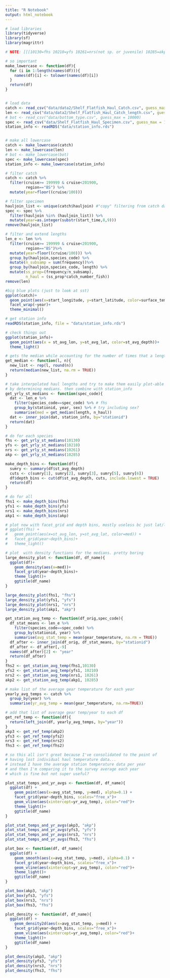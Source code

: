 ```yaml
---
title: "R Notebook"
output: html_notebook
---
```


```r
# load libraries
library(tidyverse)
library(sf)
library(magrittr)

# NOTE: [[[10130=fhs 10210=yfs 10261=nrs(not sp. or juvenile) 10285=akp]]]
```

```r
# so important
make_lowercase <- function(df){
  for (i in 1:length(names(df))){
    names(df)[i] <- tolower(names(df)[i])
  }
  return(df)
}


# load data
catch <- read_csv("data/data2/Shelf_Flatfish_Haul_Catch.csv", guess_max = 10000)
len <- read_csv("data/data2/Shelf_Flatfish_Haul_Catch_length.csv", guess_max = 10000)
# bot <- read_csv("data/bottom_type.csv", guess_max = 10000)
spec <- read_csv("data/Shelf_Flatfish_Haul_Specimen.csv", guess_max = 10000)
station_info <- readRDS("data/station_info.rds")


# make all lowercase
catch <- make_lowercase(catch)
len <- make_lowercase(len)
# bot <- make_lowercase(bot)
spec <- make_lowercase(spec)
station_info <- make_lowercase(station_info)
```

```r
# filter catch
catch <- catch %>%
  filter(cruise>= 199999 & cruise<201900,
         region=="BS") %>%
  mutate(year=floor((cruise/100)))

# filter specimen
hauljoin_list <- unique(catch$hauljoin) #"copy" filtering from catch data
spec <- spec %>%
  filter(hauljoin %in% (hauljoin_list)) %>%
  mutate(year=as.integer(substr(start_time,8,9)))
remove(hauljoin_list)                                   

# filter and extend lengths
len_e <- len %>%
  filter(cruise>= 199999 & cruise<201900,
         region=="BS")%>%
  mutate(year=floor((cruise/100))) %>%
  group_by(hauljoin,species_code) %>%
  mutate(n_subsamp = sum(frequency))%>%
  group_by(hauljoin,species_code, length) %>%
  mutate(ss_prop=(frequency/n_subsamp),
         n_haul = (ss_prop*catch_number_fish))
remove(len)
```


```r
#big blue plots (just to look at sst)
ggplot(catch)+
  geom_point(aes(x=start_longitude, y=start_latitude, color=surface_temperature))+
  facet_wrap(~year)+
  theme_minimal()

# get station info
readRDS(station_info, file = "data/station_info.rds")

# check things out
ggplot(station_info)+
  geom_point(aes(x = st_avg_lon, y=st_avg_lat, color=st_avg_depth))+
  theme_light()
```


```r
# gets the median while accounting for the number of times that a length is repeated per haul
get_median <- function(l, n){
  new_list <- rep(l, round(n))
  return(median(new_list, na.rm = TRUE))
}

# take interpolated haul lengths and try to make them easily plot-able
# by determining medians. then combine with station_info 
get_yrly_st_medians <- function(spec_code){
  dat <- len_e %>%
    filter(species_code==spec_code) %>% # fhs
    group_by(stationid, year, sex) %>% # try including sex?
    summarise(med = get_median(length, n_haul))
  dat <- inner_join(dat, station_info, by="stationid")
  return(dat)
}

# do for each species
fhs <- get_yrly_st_medians(10130)
yfs <- get_yrly_st_medians(10210)
nrs <- get_yrly_st_medians(10261)
akp <- get_yrly_st_medians(10285)
```



```r
make_depth_bins <- function(df){
  sumry <- summary(df$st_avg_depth)
  cuts <- c(sumry[1], sumry[2], sumry[3], sumry[5], sumry[6])
  df$depth_bins <- cut(df$st_avg_depth, cuts, include.lowest = TRUE)
  return(df)
}

# do for all
fhs1 <- make_depth_bins(fhs)
yfs1 <- make_depth_bins(yfs)
nrs1 <- make_depth_bins(nrs)
akp1 <- make_depth_bins(akp) 

# plot now with facet_grid and depth bins, mostly useless bc just lat/lon (/sanity check)
# ggplot(fhs) + 
#   geom_point(aes(x=st_avg_lon, y=st_avg_lat, color=med)) +
#   facet_grid(year~depth_bins)+
#   theme_light()
```



```r
# plot  with density functions for the medians. pretty boring
large_density_plot <- function(df, df_name){
  ggplot(df)+
    geom_density(aes(x=med))+
    facet_grid(year~depth_bins)+
    theme_light()+
    ggtitle(df_name)
}

large_density_plot(fhs1, "fhs")
large_density_plot(yfs1, "yfs")
large_density_plot(nrs1, "nrs")
large_density_plot(akp1, "akp")
```



```r
get_station_avg_temp <- function(df_orig,spec_code){
  df_stat_means <- len_e %>%
    filter(species_code==spec_code) %>%
    group_by(stationid, year) %>%
    summarise(avg_stat_temp = mean(gear_temperature, na.rm = TRUE))
  df_after <- inner_join(df_orig, df_stat_means, by="stationid")
  df_after <- df_after[,-9]
  names(df_after)[2] <- "year"
  return(df_after)
}
fhs2 <- get_station_avg_temp(fhs1,10130)
yfs2 <- get_station_avg_temp(yfs1, 10210)
nrs2 <- get_station_avg_temp(nrs1, 10261)
akp2 <- get_station_avg_temp(akp1, 10285)
```



```r
# make list of the average gear temperature for each year
yearly_avg_temps <- catch %>% 
  group_by(year) %>% 
  summarise(yr_avg_temp = mean(gear_temperature, na.rm=TRUE))

# add that list of average gear temp/year to each df
get_ref_temp <- function(df){
  return(left_join(df, yearly_avg_temps, by="year"))
}
akp3 <- get_ref_temp(akp2)
yfs3 <- get_ref_temp(yfs2)
nrs3 <- get_ref_temp(nrs2)
fhs3 <- get_ref_temp(fhs2)

# so this all isn't great because I've consolidated to the point of
# having lost individual haul temperature data... 
# instead I have the average station temperature data per year
# and then I'm comparing it to the survey average each year
# which is fine but not super useful? 
```



```r
plot_stat_temps_and_yr_avgs <- function(df, df_name){
  ggplot(df) + 
    geom_point(aes(x=avg_stat_temp, y=med), alpha=0.1) +
    facet_grid(year~depth_bins, scales="free_x")+
    geom_vline(aes(xintercept=yr_avg_temp), color="red")+
    theme_light()+
    ggtitle(df_name)
}

plot_stat_temps_and_yr_avgs(akp3, "akp")
plot_stat_temps_and_yr_avgs(yfs3, "yfs")
plot_stat_temps_and_yr_avgs(nrs3, "nrs")
plot_stat_temps_and_yr_avgs(fhs3, "fhs")
```



```r
plot_box <- function(df, df_name){
  ggplot(df) + 
    geom_smooth(aes(x=avg_stat_temp, y=med), alpha=0.1) +
    facet_grid(year~depth_bins, scales="free_x")+
    geom_vline(aes(xintercept=yr_avg_temp), color="red")+
    theme_light()+
    ggtitle(df_name)
}

plot_box(akp3, "akp")
plot_box(yfs3, "yfs")
plot_box(nrs3, "nrs")
plot_box(fhs3, "fhs")
```


```r
plot_density <- function(df, df_name){
  ggplot(df) + 
    geom_density2d(aes(x=avg_stat_temp, y=med)) +
    facet_grid(year~depth_bins, scales="free_x")+
    geom_vline(aes(xintercept=yr_avg_temp), color="red")+
    theme_light()+
    ggtitle(df_name)
}

plot_density(akp3, "akp")
plot_density(yfs3, "yfs")
plot_density(nrs3, "nrs")
plot_density(fhs3, "fhs")
```





